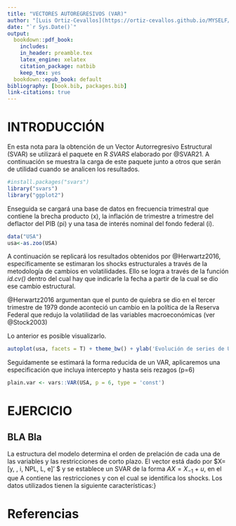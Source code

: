 ```yaml
---
title: "VECTORES AUTOREGRESIVOS (VAR)"
author: "[Luis Ortiz-Cevallos](https://ortiz-cevallos.github.io/MYSELF/)"
date: "`r Sys.Date()`"
output:
  bookdown::pdf_book:
    includes:
    in_header: preamble.tex
    latex_engine: xelatex
    citation_package: natbib
    keep_tex: yes
  bookdown::epub_book: default
bibliography: [book.bib, packages.bib]
link-citations: true
---
```



# INTRODUCCIÓN

En esta nota para la obtención de un Vector Autorregresivo Estructural (SVAR) se utilizará el paquete en R *SVARS* elaborado por @SVAR21. A continuación se muestra la carga de este paquete junto a otros que serán de utilidad cuando se analicen los resultados. 

```r
#install.packages("svars")
library("svars")
library("ggplot2")
```

Enseguida se cargará una base de datos en frecuencia trimestral que contiene la brecha producto (x), la inflación de trimestre a trimestre del deflactor del PIB (pi) y una tasa de interés nominal del fondo federal (i).
```r
data("USA")
usa<-as.zoo(USA)
```

A continuación se replicará los resultados obtenidos por @Herwartz2016, específicamente se estimaran los shocks estructurales a través de la metodología de cambios en volatilidades. Ello se logra a través de la función *id.cv()* dentro del cual hay que indicarle la fecha a partir de la cual se dio ese cambio estructural.

@Herwartz2016 argumentan que el punto de quiebra se dio en el tercer trimestre de 1979 donde aconteció un cambio en la política de la Reserva Federal que redujo la volatilidad de las variables macroeconómicas (ver @Stock2003)

Lo anterior es posible visualizarlo.

```r
autoplot(usa, facets = T) + theme_bw() + ylab('Evolución de series de USA')
```

Seguidamente se estimará la forma reducida de un VAR, aplicaremos una especificación que incluya intercepto y hasta seis rezagos (p=6)

```r
plain.var <- vars::VAR(USA, p = 6, type = 'const')
```

# EJERCICIO

## BLA Bla

La estructura del modelo determina el orden de prelación de cada una de las variables y las restricciones de corto plazo.
El vector está dado por $X=[y, \pi, i, NPL, L, e]' $ y se establece un SVAR de la forma $AX=X_{-1}+u$, en el que A contiene las restricciones y con el cual se identifica los shocks.
Los datos utilizados tienen la siguiente características:}
\begin{eqnarray}
AX&=\begin{bmatrix}
1 & 0 & 1 & 0 & 0 & 0  \\
1 & 1 & 0 & 0 & 0 & 0 \\
0 & 1 & 1 & 1 & 0 & 0 \\
0 & 0 & 0 & 1 & 0 & 0 \\
1 & 1 & 1 & 1 & 1 & 0 \\
1 & 1 & 1 & 1 & 1 & 1 \end{bmatrix}
\begin{bmatrix}
y \\
\pi \\
i\\
NPL\\
L\\
e\end{bmatrix}
\end{eqnarray}


# Referencias {-}

